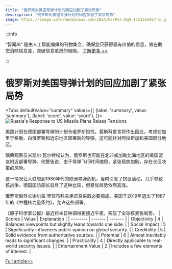 ```yaml
---
title: "俄罗斯对美国导弹计划的回应加剧了紧张局势"
description: "俄罗斯对美国导弹计划的回应加剧了紧张局势"
image: https://image.informedainews.com/2024/07/Pol-QqR-1721555917-0.jpg
---
```



:::info

“智闻AI“ 是由人工智能编撰的刊物集合，确保您只获得最有价值的信息，旨在助您消除信息差，突破信息茧房的局限。  [了解更多 >>](/)

:::

# 俄罗斯对美国导弹计划的回应加剧了紧张局势


<Tabs
	defaultValue="summary"
	values={[
	{label: 'summary', value: 'summary'},
	{label: 'score', value: 'score'},
]}>
<TabItem value="summary">
<img
  src="https://image.informedainews.com/2024/07/Pol-QqR-1721555917-0.jpg"
  alt="Russia's Response to US Missile Plans Raises Tensions"
/>



美国计划在德国部署导弹的计划令俄罗斯担忧。莫斯科誓言将作出回应，考虑在加里宁格勒、白俄罗斯和远东地区部署新的导弹。这可能针对阿拉斯加和美国部分地区。

瑞典观察员米凯尔·瓦尔特松认为，俄罗斯也可能在北非或加勒比海地区的美国盟友附近部署导弹。他警告说，由于导弹飞行时间缩短，紧张局势加剧，存在仓促决策的风险。

这一情况让人联想到1980年代的欧洲导弹危机，当时引发了抗议活动，几乎导致核战争。德国国防部长驳斥了这种比较，但紧张局势依然高涨。

俄罗斯副外长谢尔盖·里亚布科夫承诺将采取必要措施。美国于2019年退出了1987年的《中程核力量条约》，允许这些部署。

《原子科学家公报》最近将末日钟调得更接近午夜，突显了全球核紧张局势。
</TabItem>
<TabItem value="score">
	| Scores     | Value   | Explanation |
	| -------- | ------- | ------- |
	| Objectivity  | 4    | Balances viewpoints but slightly leans towards one side.    |
	| Social Impact | 5     | Significantly influences public opinion on global security.    |
	| Credibility    | 5    | Solid evidence from authoritative sources.    |
	| Potential    | 6    | Almost inevitably leads to significant changes.    |
	| Practicality    | 4    | Directly applicable to real-world security issues.    |
	| Entertainment Value    | 2    | Includes a few elements of interest.    |
</TabItem>
</Tabs>

[Full article>>](https://sputniknews.com/20240719/russian-missiles-off-alaska-how-moscow-can-respond-to-us-short-sighted-euromissile-plans-1119434040.html)
